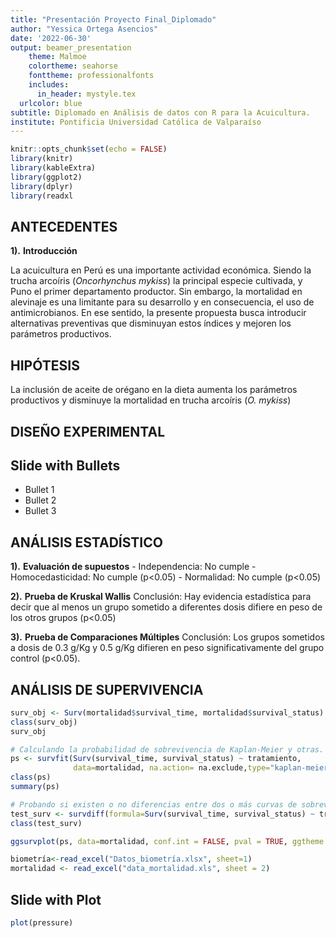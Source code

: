 ```yaml
---
title: "Presentación Proyecto Final_Diplomado"
author: "Yessica Ortega Asencios"
date: '2022-06-30'
output: beamer_presentation
    theme: Malmoe
    colortheme: seahorse
    fonttheme: professionalfonts
    includes:
      in_header: mystyle.tex
  urlcolor: blue
subtitle: Diplomado en Análisis de datos con R para la Acuicultura.
institute: Pontificia Universidad Católica de Valparaíso
---
```


```r
knitr::opts_chunk$set(echo = FALSE)
library(knitr)
library(kableExtra)
library(ggplot2)
library(dplyr)
library(readxl
```

## ANTECEDENTES

**1).** **Introducción**

La acuicultura en Perú es una importante actividad económica. Siendo la trucha arcoíris (*Oncorhynchus mykiss*) la principal especie cultivada, y Puno el primer departamento productor. Sin embargo, la mortalidad en alevinaje es una limitante para su desarrollo y en consecuencia, el uso de antimicrobianos. En ese sentido, la presente propuesta busca introducir alternativas preventivas que disminuyan estos índices y mejoren los parámetros productivos.

## HIPÓTESIS
La inclusión de aceite de orégano en la dieta aumenta los parámetros productivos y disminuye la mortalidad en trucha arcoíris (*O. mykiss*)

## DISEÑO EXPERIMENTAL

## Slide with Bullets

- Bullet 1
- Bullet 2
- Bullet 3

## ANÁLISIS ESTADÍSTICO
**1).** **Evaluación de supuestos**
- Independencia: No cumple
- Homocedasticidad: No cumple (p<0.05)
- Normalidad: No cumple (p<0.05)

**2).** **Prueba de Kruskal Wallis**
Conclusión: Hay evidencia estadística para decir que al menos un grupo sometido a diferentes dosis difiere en peso de los otros grupos (p<0.05)

**3).** **Prueba de Comparaciones Múltiples**
Conclusión: Los grupos sometidos a dosis de 0.3 g/Kg y 0.5 g/Kg difieren en peso significativamente del grupo control (p<0.05).

## ANÁLISIS DE SUPERVIVENCIA
```r
surv_obj <- Surv(mortalidad$survival_time, mortalidad$survival_status)
class(surv_obj)
surv_obj

# Calculando la probabilidad de sobrevivencia de Kaplan-Meier y otras.
ps <- survfit(Surv(survival_time, survival_status) ~ tratamiento,
              data=mortalidad, na.action= na.exclude,type="kaplan-meier")
class(ps)
summary(ps)

# Probando si existen o no diferencias entre dos o más curvas de sobrevivencia
test_surv <- survdiff(formula=Surv(survival_time, survival_status) ~ tratamiento, data=mortalidad)
class(test_surv)
```

```r

ggsurvplot(ps, data=mortalidad, conf.int = FALSE, pval = TRUE, ggtheme = theme_bw())
```

```r
biometría<-read_excel("Datos_biometría.xlsx", sheet=1)
mortalidad <- read_excel("data_mortalidad.xls", sheet = 2)
```

## Slide with Plot

```r
plot(pressure)
```


